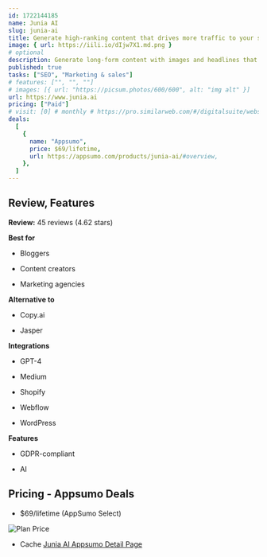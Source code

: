 ```yaml
---
id: 1722144185
name: Junia AI
slug: junia-ai
title: Generate high-ranking content that drives more traffic to your site with this powerful AI writing tool
image: { url: https://iili.io/dIjw7X1.md.png }
# optional
description: Generate long-form content with images and headlines that can be published straight to your siteGet insights into keywords, links, competitors, and more with a suite of AI-powered research tools
published: true
tasks: ["SEO", "Marketing & sales"]
# features: ["", "", ""]
# images: [{ url: "https://picsum.photos/600/600", alt: "img alt" }]
url: https://www.junia.ai
pricing: ["Paid"]
# visit: [0] # monthly # https://pro.similarweb.com/#/digitalsuite/websiteanalysis/home
deals:
  [
    {
      name: "Appsumo",
      price: $69/lifetime,
      url: https://appsumo.com/products/junia-ai/#overview,
    },
  ]
---
```


## Review, Features

**Review:** 45 reviews (4.62 stars)

**Best for**

- Bloggers

- Content creators

- Marketing agencies

**Alternative to**

- Copy.ai

- Jasper

**Integrations**

- GPT-4

- Medium

- Shopify

- Webflow

- WordPress

**Features**

- GDPR-compliant

- AI

## Pricing - Appsumo Deals

- $69/lifetime (AppSumo Select)

<Img src="https://iili.io/dIw1zvt.png" alt="Plan Price" />

- Cache [Junia AI Appsumo Detail Page](https://iili.io/dIw1YG4.png)

